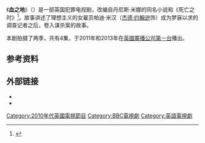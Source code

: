 {{Expand English|The Field of Blood (TV series)|tpercent=10}}
《'''血之地'''》（{{lang-en|The Field of Blood}}）是一部英国犯罪电视剧，改编自丹尼斯·米娜的同名小说和《死亡之时》<ref>{{cite news | url=http://www.theguardian.com/tv-and-radio/tvandradioblog/2011/sep/05/the-field-of-blood | title=The Field of Blood joins the ranks of classy crime adaptations | work=The Guardian | date=5 September 2011 | accessdate=13 October 2013 | author=Hughes, Sarah | archive-date=2016-04-16 | archive-url=https://web.archive.org/web/20160416121207/http://www.theguardian.com/tv-and-radio/tvandradioblog/2011/sep/05/the-field-of-blood | dead-url=no }}</ref>。故事讲述了理想主义的女雇员帕迪·米汉（[[杰德·约翰逊|杰德·约翰逊]]饰）成为梦寐以求的调查记者之后，卷入谋杀案的故事。

本剧拍摄了两季，共有4集，于2011年和2013年在[[英國廣播公司第一台|英國廣播公司第一台]]播出。

==参考资料==
<references/>
==外部链接==
* {{BBC programme|b037z2yj|title=血之地}}
* {{Watch in Mainland China|腾讯视频|url=http://v.qq.com/detail/x/x4tyzz932042r5x.html}}

{{DEFAULTSORT:The Field of Blood (TV series)}}
[[Category:2010年代英國電視節目|Category:2010年代英國電視節目]]
[[Category:BBC電視劇|Category:BBC電視劇]]
[[Category:英語電視劇|Category:英語電視劇]]